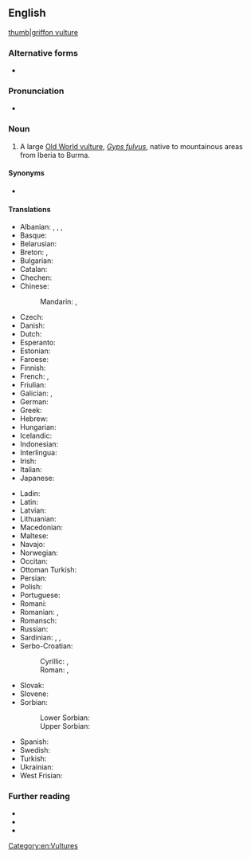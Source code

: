 {{also|griffon-vulture}}
==English==
[[image:Eagle bokeh II.jpg|thumb|griffon vulture]]

===Alternative forms===
* {{alter|en|griffon-vulture||uncommon}}

===Pronunciation===
* {{IPA|en|/ˈɡɹɪfɒn ˈvʌlt͡ʃəɹ/}}

===Noun===
{{en-noun}}

# A large [[Old World vulture]], ''[[Gyps fulvus]]'', native to mountainous areas from Iberia to Burma.

====Synonyms====
* {{sense|Gyps fulvus}} {{vern|Eurasian griffon}}

====Translations====
{{trans-top|''Gyps fulvus''}}
* Albanian: {{t+|sq|shkabë|f}}, {{t|sq|gjyp|m}}, {{t|sq|shqiponjë gjype|f}}, {{t|sq|shqiponjë me kurriz|f}}
* Basque: {{t|eu|sai arre}}
* Belarusian: {{t|be|белагало́вы сіп|m}}
* Breton: {{t|br|gup gell|m}}, {{t|br|grifon|m}}
* Bulgarian: {{t|bg|белоглав лешояд|m}}
* Catalan: {{t|ca|voltor comú|m}}
* Chechen: {{t|ce|кӏайн корта болу аьрзу}}
* Chinese:
*: Mandarin: {{t+|cmn|兀鷲}}, {{t+|cmn|兀鹫|tr=wùjiù}}
* Czech: {{t+|cs|sup bělohlavý|m}}
* Danish: {{t|da|gåsegrib|c}}
* Dutch: {{t|nl|vale gier|m}}
* Esperanto: {{t|eo|ansergrifo}}
* Estonian: {{t|et|kaeluskotkas}}
* Faroese: {{t|fo|gammur|m}}
* Finnish: {{t+|fi|hanhikorppikotka}}
* French: {{t+|fr|vautour fauve|m}}, {{t|fr|vautour griffon|m}}
* Friulian: {{t|fur|variűl|?}}
* Galician: {{t|gl|grifo cinzento|m}}, {{t|gl|abutre cinzento|m}}
* German: {{t+|de|Gänsegeier|m}}
* Greek: {{t+|el|όρνιο|n}}
* Hebrew: {{t+|he|נֶשֶׁר|m|tr=nésher}}
* Hungarian: {{t+check|hu|swallow}}
* Icelandic: {{t|is|gæsagammur|m}}
* Indonesian: {{t-needed|id}}
* Interlingua: {{t|ia|grypho|m}}
* Irish: {{t|ga|badhbh ghríofa|f}}
* Italian: {{t|it|griffone|m}}
* Japanese: {{t|ja|白襟禿鷲|tr=[[シロエリハゲワシ]], shiroerihagewashi}}
{{trans-mid}}
* Ladin: {{t|lld|valtoi|?}}
* Latin: {{t|la|Gyps fulvus|m}}
* Latvian: {{t|lv|baltgalvas grifs|?}}
* Lithuanian: {{t+|lt|grifas|?}}
* Macedonian: {{t|mk|белоглав мршојадец|m}}
* Maltese: {{t|mt|avultun prim|m}}
* Navajo: {{t|nv|tsétah jeeshóóʼ łibáhí|sc=Latn}}
* Norwegian: {{t|no|gåsegribb|?}}
* Occitan: {{t+|oc|voltor|m}}
* Ottoman Turkish: {{t|ota|كركنس}}
* Persian: {{t+|fa|دال|tr=dâl}}
* Polish: {{t|pl|sęp płowy|m}}
* Portuguese: {{t+|pt|grifo|m}}
* Romani: {{t-needed|rom}}
* Romanian: {{t|ro|vultur pleșuv sur|m}}, {{t+|ro|grifon|m}}
* Romansch: {{t|rm|tschess cularin|m}}
* Russian: {{t|ru|белоголо́вый сип|m}}
* Sardinian: {{t|sc|bentruxiu|?}}, {{t|sc|untruxu|?}}, {{t|sc|murru|?}}
* Serbo-Croatian:
*: Cyrillic: {{t|sh|белоглави суп|m}}, {{t|sh|јелоглави суп|m}}
*: Roman: {{t+|sh|bjeloglavi sup|m}}, {{t|sh|jeloglavi sup|m}}
* Slovak: {{t|sk|sup bielohlavý|m}}
* Slovene: {{t|sl|beloglavi jastreb|m-an}}
* Sorbian:
*: Lower Sorbian: {{t|dsb|sup|m}}
*: Upper Sorbian: {{t|hsb|sup|m}}
* Spanish: {{t|es|buitre leonado|m}}
* Swedish: {{t+|sv|gåsgam|c}}
* Turkish: {{t+|tr|kızıl akbaba}}
* Ukrainian: {{t|uk|білоголо́вий сип|m}}
* West Frisian: {{t|fy|feale gier|c}}
{{trans-bottom}}

===Further reading===
* {{pedia}}
* {{specieslite|Gyps fulvus|i=1}}
* {{comcatlite|Gyps fulvus|i=1}}

[[Category:en:Vultures]]